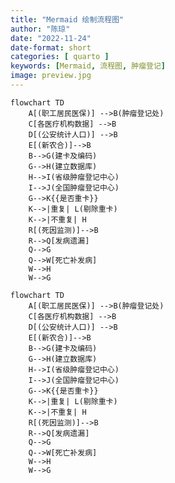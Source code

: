 ```yaml
---
title: "Mermaid 绘制流程图"
author: "陈琼"
date: "2022-11-24"
date-format: short
categories: [ quarto ]
keywords: [Mermaid, 流程图, 肿瘤登记]
image: preview.jpg
---
```



```mermaid
flowchart TD
    A[(职工居民医保)] -->B(肿瘤登记处)
    C[各医疗机构数据] -->B
    D[(公安统计人口)] -->B
    E[(新农合)]-->B
    B-->G(建卡及编码)
    G-->H(建立数据库)
    H-->I(省级肿瘤登记中心)
    I-->J(全国肿瘤登记中心)
    G-->K{{是否重卡}}
    K-->|重复| L(剔除重卡)
    K-->|不重复| H
    R[(死因监测)]-->B
    R-->Q[发病遗漏]
    Q-->G
    Q-->W[死亡补发病]
    W-->H
    W-->G
```


```mermaid
flowchart TD
    A[(职工居民医保)] -->B(肿瘤登记处)
    C[各医疗机构数据] -->B
    D[(公安统计人口)] -->B
    E[(新农合)]-->B
    B-->G(建卡及编码)
    G-->H(建立数据库)
    H-->I(省级肿瘤登记中心)
    I-->J(全国肿瘤登记中心)
    G-->K{{是否重卡}}
    K-->|重复| L(剔除重卡)
    K-->|不重复| H
    R[(死因监测)]-->B
    R-->Q[发病遗漏]
    Q-->G
    Q-->W[死亡补发病]
    W-->H
    W-->G
```



